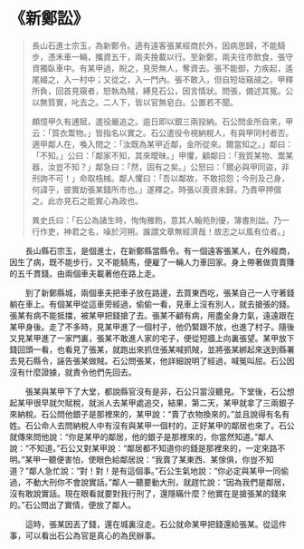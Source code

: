 # 《新鄭訟》

> 長山石進士宗玉，為新鄭令。適有遠客張某經商於外，因病思歸，不能騎步，憑禾車一輛，攜資五千，兩夫挽載以行。至新鄭，兩夫往市飲食，張守資獨臥車中。有某甲過，睨之，見旁無人，奪資去。張不能御，力疾起，遙尾綴之，入一村中；又從之，入一門內。張不敢入，但自短垣窺覘之。甲釋所負，回首見窺者，怒執為賊，縛見石公，因言情狀。問張，備述其冤。公以無質實，叱去之。二人下，皆以官無皂白。公置若不聞。
>
> 頗憶甲久有逋賦，遣役嚴追之。逾日即以銀三兩投納。石公問金所自來，甲云：「質衣鬻物。」皆指名以實之。石公遣役令視納稅人，有與甲同村者否。適甲鄰人在，喚入問之：「汝既為某甲近鄰，金所從來。爾當知之。」鄰曰：「不知。」公曰：「鄰家不知，其來曖昧。」甲懼，顧鄰曰：「我質某物、鬻某器，汝豈不知？」鄰急曰：「然，固有之矣。」公怒曰：「爾必與甲同盜，非刑詢不可！」命取梏械。鄰人懼曰：「吾以鄰故，不敢招怨；今刑及己身，何諱乎，彼實劫張某錢所市也。」遂釋之。時張以喪資未歸，乃責甲押償之。此亦見石之能實心為政也。
>
> 異史氏曰：「石公為諸生時，恂恂雅飭，意其人翰苑則優，簿書則詘。乃一行作吏，神君之名，噪於河朔。誰謂文章無經濟哉！故志之以風有位者。」

&emsp;&emsp;長山縣石宗玉，是個進士，在新鄭縣當縣令。有一個遠客張某人，在外經商，因生了病，既不能步行，又不能騎馬，便雇了一輛人力車回家。身上帶著做買賣賺的五千貫錢。由兩個車夫載著他在路上走。

&emsp;&emsp;到了新鄭縣城，兩個車夫把車子放在路邊，去買東西吃，張某自己一人守著錢躺在車上。有個某甲從這車旁經過，偷偷一看，見車上沒有別人，就去搶張的錢。張某有病不能抵擋，被某甲把錢搶了去。張某不顧有病，用盡全身力氣，遠遠跟在某甲身後。走了不多時，見某甲進了一個村子，他仍緊跟不放，也進了村子。隨後又見某甲進了一家門裏，張某不敢進人家的宅子，便從短牆上向裏張望。某甲放下錢回頭一看，也看見了張某，就跑出來抓住張某喊抓賊，並將張某綁起來送到縣署去見石縣令，誣告張某做賊。石公問張某，他詳細說明了經過，喊冤叫屈。石公因沒有什麼證據，就責令他們先回去。

&emsp;&emsp;張某與某甲下了大堂，都說縣官沒有是非，石公只當沒聽見。下堂後，石公想起某甲很早就欠賦稅，就派人去某甲處追交，結果，第二天，某甲就拿了三兩銀子來納稅。石公問他銀子是那裡來的，某甲說：“賣了衣物換來的。”並且說得有名有姓。石公命人去問納稅人中有沒有與某甲一個村的，正好某甲的鄰居也來了。石公就傳來問他說：“你是某甲的鄰居，他的銀子是那裡來的，你當然知道。”鄰人說：“不知道。”石公又對某甲說：“鄰居都不知道你的錢是那裡來的，一定來路不明。”某甲一聽便害怕，使眼色給鄰居說：“我賣了某東西、某傢俱，你豈不知道？”鄰人急忙說：“對！對！是有這個事。”石公生氣地說：“你必定與某甲一同偷過，不動大刑你不會說實話。”鄰人一聽要動大刑，就趕忙說：“因為我們是鄰居，沒有敢說實話。現在眼看就要對我行刑了，還隱瞞什麼？他實在是搶張某的錢來的。”石公問出了實情，便放了鄰人。

&emsp;&emsp;這時，張某因丟了錢，還在城裏沒走。石公就命某甲把錢還給張某。從這件事，可以看出石公為官是真心的為民辦事。
